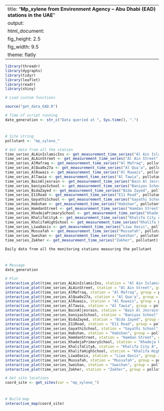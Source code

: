 
---
title: "**Mp_xylene from Environment Agency – Abu Dhabi (EAD) stations in the UAE**"
output:
  html_document:
    fig_height: 2.5
    fig_width: 9.5
    theme: flatly
---

```{r set_up, message = FALSE, echo = FALSE, warning = FALSE}
library(threadr)
library(dygraphs)
library(tidyr)
library(leaflet)
library(readr)
library(shiny)

# Load custom functions

source("get_data_EAD.R")

# Time of script running
date_generation <- str_c("Data queried at ", Sys.time(), ".")
```
# 

## 
```{r import_data, message = FALSE, echo = FALSE, results = "hide", cache = TRUE, warning = FALSE}

# Site string
pollutant <- "mp_xylene_"

# Get data from all the station
time_series_ALAinIslamicIns <- get_measurement_time_series("Al Ain Islamic Ins", pollutant)
time_series_ALAinStreet <- get_measurement_time_series("Al Ain Street", pollutant)
time_series_AlMafraq <- get_measurement_time_series("Al Mafraq", pollutant)
time_series_AlQua0x27a <- get_measurement_time_series("Al Qua'a", pollutant)
time_series_AlRuwais <- get_measurement_time_series("Al Ruwais", pollutant)
time_series_AlTawia <- get_measurement_time_series("Al Tawia", pollutant)
time_series_BainAljesrain <- get_measurement_time_series("Bain Al Jesrain", pollutant)
time_series_baniyasSchool <- get_measurement_time_series("Baniyas School", pollutant)
time_series_BidaZayed <- get_measurement_time_series("Bida Zayed", pollutant)
time_series_E11Road <- get_measurement_time_series("E11 Road", pollutant)
time_series_GayathiSchool <- get_measurement_time_series("Gayathi School", pollutant)
time_series_Habshan <- get_measurement_time_series("Habshan", pollutant)
time_series_HamdanStreet <- get_measurement_time_series("Hamdan Street", pollutant)
time_series_KhadejaPrimarySchool <- get_measurement_time_series("Khadeja Primary School", pollutant)
time_series_KhalifaCityA <- get_measurement_time_series("Khalifa City A", pollutant)
time_series_KhalifaHighSchool <- get_measurement_time_series("Khalifa High School", pollutant)
time_series_LiwaOasis <- get_measurement_time_series("Liwa Oasis", pollutant)
time_series_Mussafah <- get_measurement_time_series("Mussafah", pollutant)
time_series_Sweihan <- get_measurement_time_series("Sweihan", pollutant)
time_series_Zakher <- get_measurement_time_series("Zakher", pollutant)
```

 `Daily data from all the monitoring stations measuring the pollutant`
 
# 

## 

```{r plot_EAD_LAT, echo = FALSE, cache = TRUE}
# Message
date_generation

# Plot
interactive_plot(time_series_ALAinIslamicIns, station = "Al Ain Islamic Ins", group =   pollutant, pollu="mp_xylene_")
interactive_plot(time_series_ALAinStreet, station = "Al Ain Street", group = pollutant, pollu="mp_xylene_")
interactive_plot(time_series_AlMafraq, station = "Al Mafraq", group = pollutant, pollu="mp_xylene_")
interactive_plot(time_series_AlQua0x27a, station = "Al Qua'a", group = pollutant, pollu="mp_xylene_")
interactive_plot(time_series_AlRuwais, station = "Al Ruwais", group = pollutant, pollu="mp_xylene_")
interactive_plot(time_series_AlTawia, station = "Al Tawia", group = pollutant, pollu="mp_xylene_")
interactive_plot(time_series_BainAljesrain, station = "Bain Al Jesrain", group = pollutant, pollu="mp_xylene_")
interactive_plot(time_series_baniyasSchool, station = "Baniyas School", group = pollutant, pollu="mp_xylene_")
interactive_plot(time_series_BidaZayed, station = "Bida Zayed", group = pollutant, pollu="mp_xylene_")
interactive_plot(time_series_E11Road, station = "E11 Road", group = pollutant, pollu="mp_xylene_")
interactive_plot(time_series_GayathiSchool, station = "Gayathi School", group = pollutant, pollu="mp_xylene_")
interactive_plot(time_series_Habshan, station = "Habshan", group = pollutant, pollu="mp_xylene_")
interactive_plot(time_series_HamdanStreet, station = "Hamdan Street", group = pollutant, pollu="mp_xylene_")
interactive_plot(time_series_KhadejaPrimarySchool, station = "Khadeja Primary School", group = pollutant, pollu="mp_xylene_")
interactive_plot(time_series_KhalifaCityA, station = "Khalifa City A", group = pollutant, pollu="mp_xylene_")
interactive_plot(time_series_KhalifaHighSchool, station = "Khalifa High School", group =pollutant, pollu="mp_xylene_")
interactive_plot(time_series_LiwaOasis, station = "Liwa Oasis", group = pollutant, pollu="mp_xylene_")
interactive_plot(time_series_Mussafah, station = "Mussafah", group = pollutant, pollu="mp_xylene_")
interactive_plot(time_series_Sweihan, station = "Sweihan", group = pollutant, pollu="mp_xylene_")
interactive_plot(time_series_Zakher, station = "Zakher", group = pollutant, pollu="mp_xylene_")

```


```{r import_data_for_map, message = FALSE, echo = FALSE, results = "hide", cache = TRUE}
# Get site locations
coord_site <- get_sites(var = "mp_xylene_")

```
#
 
##

```{r map, fig.height = 8, echo = FALSE, message = FALSE, cache = TRUE}
# Build map
interactive_map(coord_site)
```

 
 